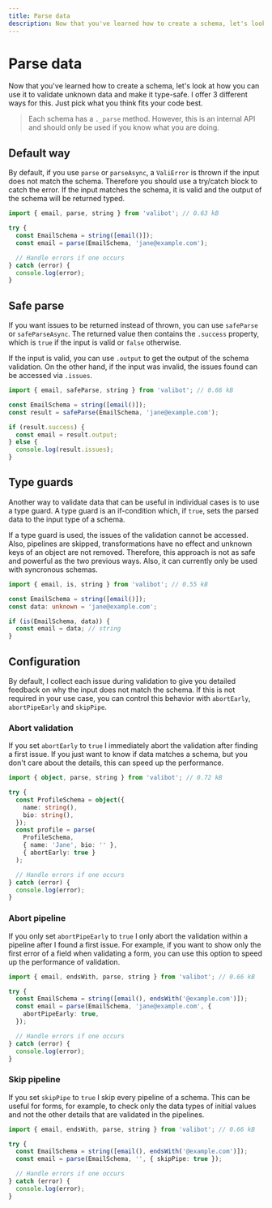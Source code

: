 ```yaml
---
title: Parse data
description: Now that you've learned how to create a schema, let's look at how you can use it to validate unknown data and make it type-safe.
---
```



# Parse data

Now that you've learned how to create a schema, let's look at how you can use it to validate unknown data and make it type-safe. I offer 3 different ways for this. Just pick what you think fits your code best.

> Each schema has a `._parse` method. However, this is an internal API and should only be used if you know what you are doing.

## Default way

By default, if you use <Link href="/api/parse">`parse`</Link> or <Link href="/api/parseAsync">`parseAsync`</Link>, a <Link href="/api/ValiError">`ValiError`</Link> is thrown if the input does not match the schema. Therefore you should use a try/catch block to catch the error. If the input matches the schema, it is valid and the output of the schema will be returned typed.

```ts
import { email, parse, string } from 'valibot'; // 0.63 kB

try {
  const EmailSchema = string([email()]);
  const email = parse(EmailSchema, 'jane@example.com');

  // Handle errors if one occurs
} catch (error) {
  console.log(error);
}
```

## Safe parse

If you want issues to be returned instead of thrown, you can use <Link href="/api/safeParse">`safeParse`</Link> or <Link href="/api/safeParseAsync">`safeParseAsync`</Link>. The returned value then contains the `.success` property, which is `true` if the input is valid or `false` otherwise.

If the input is valid, you can use `.output` to get the output of the schema validation. On the other hand, if the input was invalid, the issues found can be accessed via `.issues`.

```ts
import { email, safeParse, string } from 'valibot'; // 0.66 kB

const EmailSchema = string([email()]);
const result = safeParse(EmailSchema, 'jane@example.com');

if (result.success) {
  const email = result.output;
} else {
  console.log(result.issues);
}
```

## Type guards

Another way to validate data that can be useful in individual cases is to use a type guard. A type guard is an if-condition which, if `true`, sets the parsed data to the input type of a schema.

If a type guard is used, the issues of the validation cannot be accessed. Also, pipelines are skipped, transformations have no effect and unknown keys of an object are not removed. Therefore, this approach is not as safe and powerful as the two previous ways. Also, it can currently only be used with syncronous schemas.

```ts
import { email, is, string } from 'valibot'; // 0.55 kB

const EmailSchema = string([email()]);
const data: unknown = 'jane@example.com';

if (is(EmailSchema, data)) {
  const email = data; // string
}
```

## Configuration

By default, I collect each issue during validation to give you detailed feedback on why the input does not match the schema. If this is not required in your use case, you can control this behavior with `abortEarly`, `abortPipeEarly` and `skipPipe`.

### Abort validation

If you set `abortEarly` to `true` I immediately abort the validation after finding a first issue. If you just want to know if data matches a schema, but you don't care about the details, this can speed up the performance.

```ts
import { object, parse, string } from 'valibot'; // 0.72 kB

try {
  const ProfileSchema = object({
    name: string(),
    bio: string(),
  });
  const profile = parse(
    ProfileSchema,
    { name: 'Jane', bio: '' },
    { abortEarly: true }
  );

  // Handle errors if one occurs
} catch (error) {
  console.log(error);
}
```

### Abort pipeline

If you only set `abortPipeEarly` to `true` I only abort the validation within a pipeline after I found a first issue. For example, if you want to show only the first error of a field when validating a form, you can use this option to speed up the performance of validation.

```ts
import { email, endsWith, parse, string } from 'valibot'; // 0.66 kB

try {
  const EmailSchema = string([email(), endsWith('@example.com')]);
  const email = parse(EmailSchema, 'jane@example.com', {
    abortPipeEarly: true,
  });

  // Handle errors if one occurs
} catch (error) {
  console.log(error);
}
```

### Skip pipeline

If you set `skipPipe` to `true` I skip every pipeline of a schema. This can be useful for forms, for example, to check only the data types of initial values and not the other details that are validated in the pipelines.

```ts
import { email, endsWith, parse, string } from 'valibot'; // 0.66 kB

try {
  const EmailSchema = string([email(), endsWith('@example.com')]);
  const email = parse(EmailSchema, '', { skipPipe: true });

  // Handle errors if one occurs
} catch (error) {
  console.log(error);
}
```
